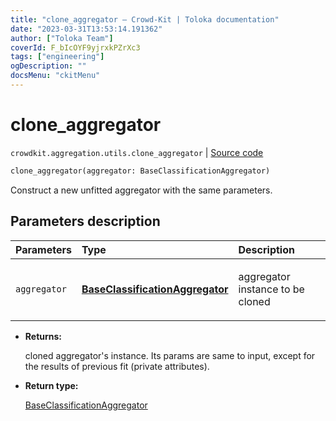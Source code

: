 ```yaml
---
title: "clone_aggregator — Crowd-Kit | Toloka documentation"
date: "2023-03-31T13:53:14.191362"
author: ["Toloka Team"]
coverId: F_bIcOYF9yjrxkPZrXc3
tags: ["engineering"]
ogDescription: ""
docsMenu: "ckitMenu"
---
```


# clone_aggregator

`crowdkit.aggregation.utils.clone_aggregator` | [Source code](https://github.com/Toloka/crowd-kit/blob/v1.2.1/crowdkit/aggregation/utils.py#L23)

```python
clone_aggregator(aggregator: BaseClassificationAggregator)
```

Construct a new unfitted aggregator with the same parameters.

## Parameters description

| Parameters | Type | Description |
| :----------| :----| :-----------|
`aggregator`|**[BaseClassificationAggregator](/docs/crowd-kit/reference/crowdkit.aggregation.base.BaseClassificationAggregator)**|<p>aggregator instance to be cloned</p>

* **Returns:**

  cloned aggregator's instance. Its params are same to input,
except for the results of previous fit (private attributes).

* **Return type:**

  [BaseClassificationAggregator](/docs/crowd-kit/reference/crowdkit.aggregation.base.BaseClassificationAggregator)